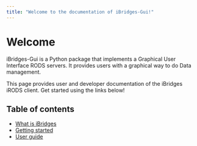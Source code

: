 ```yaml
---
title: "Welcome to the documentation of iBridges-Gui!"
---
```


# Welcome
iBridges-Gui is a Python package that implements a Graphical User Interface RODS servers. It provides users with a graphical way to do Data management.

This page provides user and developer documentation of the iBridges iRODS client. Get started using the links below!

## Table of contents
- [What is iBridges](docs/info.qmd)
- [Getting started](docs/getting-started.qmd)
- [User guide](docs/userdoc.qmd)
